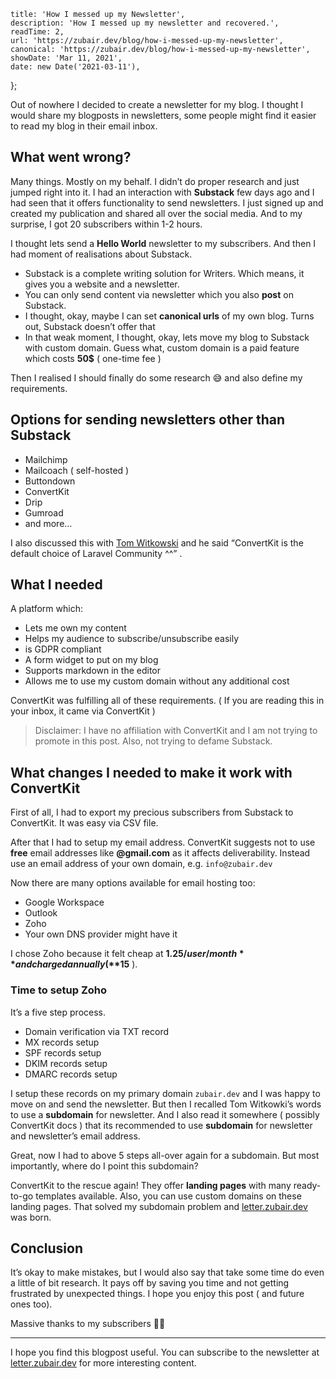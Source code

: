 
    title: 'How I messed up my Newsletter',
    description: 'How I messed up my newsletter and recovered.',
    readTime: 2,
    url: 'https://zubair.dev/blog/how-i-messed-up-my-newsletter',
    canonical: 'https://zubair.dev/blog/how-i-messed-up-my-newsletter',
    showDate: 'Mar 11, 2021',
    date: new Date('2021-03-11'),
};


Out of nowhere I decided to create a newsletter for my blog. I thought I would share my blogposts in newsletters, some people might find it easier to read my blog in their email inbox.

## What went wrong?

Many things. Mostly on my behalf. I didn’t do proper research and just jumped right into it.
I had an interaction with **Substack** few days ago and I had seen that it offers functionality to send newsletters. I just signed up and created my publication and shared all over the social media. And to my surprise, I got 20 subscribers within 1-2 hours.

I thought lets send a **Hello World** newsletter to my subscribers. And then I had moment of realisations about Substack.

-   Substack is a complete writing solution for Writers. Which means, it gives you a website and a newsletter.
-   You can only send content via newsletter which you also **post** on Substack.
-   I thought, okay, maybe I can set **canonical urls** of my own blog. Turns out, Substack doesn’t offer that
-   In that weak moment, I thought, okay, lets move my blog to Substack with custom domain. Guess what, custom domain is a paid feature which costs **50$** ( one-time fee )

Then I realised I should finally do some research 😅 and also define my requirements.

## Options for sending newsletters other than Substack

-   Mailchimp
-   Mailcoach ( self-hosted )
-   Buttondown
-   ConvertKit
-   Drip
-   Gumroad
-   and more…

I also discussed this with [Tom Witkowski](https://twitter.com/devgummibeer) and he said “ConvertKit is the default choice of Laravel Community ^^” .

## What I needed

A platform which:

-   Lets me own my content
-   Helps my audience to subscribe/unsubscribe easily
-   is GDPR compliant
-   A form widget to put on my blog
-   Supports markdown in the editor
-   Allows me to use my custom domain without any additional cost

ConvertKit was fulfilling all of these requirements. ( If you are reading this in your inbox, it came via ConvertKit )

> Disclaimer: I have no affiliation with ConvertKit and I am not trying to promote in this post. Also, not trying to defame Substack.

## What changes I needed to make it work with ConvertKit

First of all, I had to export my precious subscribers from Substack to ConvertKit. It was easy via CSV file.

After that I had to setup my email address. ConvertKit suggests not to use **free** email addresses like **@gmail.com** as it affects deliverability. Instead use an email address of your own domain, e.g. `info@zubair.dev`

Now there are many options available for email hosting too:

-   Google Workspace
-   Outlook
-   Zoho
-   Your own DNS provider might have it

I chose Zoho because it felt cheap at **$1.25 / user / month** and charged annually ( **$15** ).

### Time to setup Zoho

It’s a five step process.

-   Domain verification via TXT record
-   MX records setup
-   SPF records setup
-   DKIM records setup
-   DMARC records setup

I setup these records on my primary domain `zubair.dev` and I was happy to move on and send the newsletter. But then I recalled Tom Witkowki’s words to use a **subdomain** for newsletter. And I also read it somewhere ( possibly ConvertKit docs ) that its recommended to use **subdomain** for newsletter and newsletter’s email address.

Great, now I had to above 5 steps all-over again for a subdomain. But most importantly, where do I point this subdomain?

ConvertKit to the rescue again! They offer **landing pages** with many ready-to-go templates available. Also, you can use custom domains on these landing pages. That solved my subdomain problem and [letter.zubair.dev](https://letter.zubair.dev) was born.

## Conclusion

It’s okay to make mistakes, but I would also say that take some time do even a little of bit research. It pays off by saving you time and not getting frustrated by unexpected things. I hope you enjoy this post ( and future ones too).

Massive thanks to my subscribers 🙏🏼

---

I hope you find this blogpost useful. You can subscribe to the newsletter at [letter.zubair.dev](https://letter.zubair.dev) for more interesting content.
